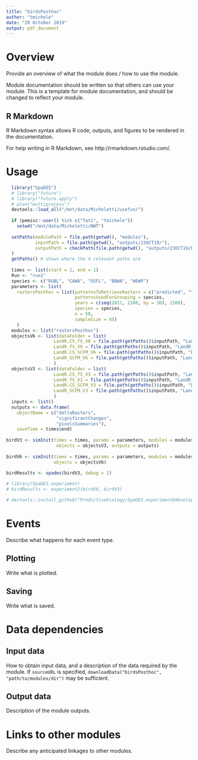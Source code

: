 ```yaml
---
title: "birdsPosthoc"
author: "tmichele"
date: "29 October 2019"
output: pdf_document
---
```


# Overview

Provide an overview of what the module does / how to use the module.

Module documentation should be written so that others can use your module.
This is a template for module documentation, and should be changed to reflect your module.

## R Markdown

R Markdown syntax allows R code, outputs, and figures to be rendered in the documentation.

For help writing in R Markdown, see http://rmarkdown.rstudio.com/.

# Usage

```r
  library("SpaDES")
  # library("future")
  # library("future.apply")
  # plan("multiprocess")
  devtools::load_all("/mnt/data/Micheletti/usefun/")
  
  if (pemisc::user() %in% c("Tati", "tmichele"))
    setwd("/mnt/data/Micheletti/NWT")
  
  setPaths(modulePath = file.path(getwd(), "modules"),
           inputPath = file.path(getwd(), "outputs/23OCT19/"),
           outputPath = checkPath(file.path(getwd(), "outputs/23OCT19/birdResults"), create = TRUE)
  )
  getPaths() # shows where the 4 relevant paths are
  
  times <- list(start = 1, end = 1)
  Run <- "run1"
  species <- c("RUBL", "CAWA", "OSFL", "BBWA", "WEWP")
  parameters <- list(
    rastersPosthoc = list(patternsToRetrieveRasters = c("predicted", "Year", "tif"),
                          patternsUsedForGrouping = species,
                          years = c(seq(2011, 2100, by = 30), 2100),
                          species = species, 
                          n = 50,
                          sampleSize = 45)
    )
  modules <- list("rastersPosthoc")
  objectsV6 <- list(dataFolder = list(
                  LandR.CS_fS_V6 = file.path(getPaths()$inputPath, "LandR.CS_fS", Run, "birdPredictions"),
                  LandR_fS_V6 = file.path(getPaths()$inputPath, "LandR_fS", Run, "birdPredictions"),
                  LandR.CS_SCFM_V6 = file.path(getPaths()$inputPath, "LandR.CS_SCFM", Run, "birdPredictions"),
                  LandR_SCFM_V6 = file.path(getPaths()$inputPath, "LandR_SCFM", Run, "birdPredictions"))
                  )
  objectsV3 <- list(dataFolder = list(
                  LandR.CS_fS_V3 = file.path(getPaths()$inputPath, "LandR.CS_fS", Run, "birdPredictions"),
                  LandR_fS_V3 = file.path(getPaths()$inputPath, "LandR_fS", Run, "birdPredictions"),
                  LandR.CS_SCFM_V3 = file.path(getPaths()$inputPath, "LandR.CS_SCFM", Run, "birdPredictions"),
                  LandR_SCFM_V3 = file.path(getPaths()$inputPath, "LandR_SCFM", Run, "birdPredictions"))
                  )
  inputs <- list()
  outputs <- data.frame(
    objectName = c("deltaRasters",
                   "significantChanges",
                   "pixelsSummaries"),
    saveTime = times$end)
  
birdV3 <- simInit(times = times, params = parameters, modules = modules,
                   objects = objectsV3, outputs = outputs)
 
birdV6 <- simInit(times = times, params = parameters, modules = modules,
                  objects = objectsV6)
                  
birdResults <- spades(birdV3, debug = 1)

# library(SpaDES.experiment)
# birdResults <- experiment2(birdV6, birdV3)

# devtools::install_github("PredictiveEcology/SpaDES.experiment@development")
```

# Events

Describe what happens for each event type.

## Plotting

Write what is plotted.

## Saving

Write what is saved.

# Data dependencies

## Input data

How to obtain input data, and a description of the data required by the module.
If `sourceURL` is specified, `downloadData("birdsPosthoc", "path/to/modules/dir")` may be sufficient.

## Output data

Description of the module outputs.

# Links to other modules

Describe any anticipated linkages to other modules.

